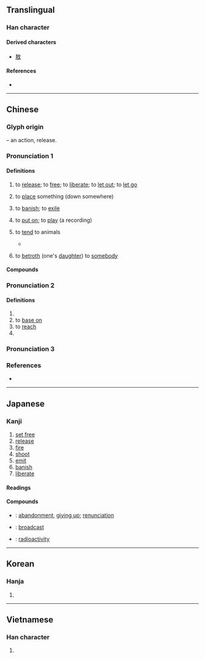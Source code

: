 {{character info/new}}
==Translingual==
{{stroke order|strokes=8}}

===Han character===
{{Han char|rn=66|rad=攴|as=04|sn=8|four=08240|canj=YSOK|ids=⿰方攵}}

====Derived characters====
* [[敖]]

====References====
* {{Han ref|kx=0469.030|dkj=13133|dj=0818.050|hdz=21451.110|uh=653E|ud=25918|bh=A9F1|bd=43505}}

----

==Chinese==
{{zh-forms}}

===Glyph origin===
{{Han etym}}
{{Han compound|方|攴|alt2=攵|t2=hand, action|ls=psc|c1=p|c2=s}} – an action, release.

===Pronunciation 1===
{{zh-pron
|m=fàng
|m-s=fang4
|c=fong3
|c-t=
|g=
|h=pfs=piong
|j=
|mb=
|md=huóng/buóng
|mn=hòng/pàng/qz,xm,zz:hàng
|mn_note=hòng - literary; pàng/hàng - vernacular
|mn-t=huang3/bang3
|mn-t_note=huang3 - literary; bang3 - vernacular
|w=2faan
|x=
|mc=2
|oc=2,2
|ma=y
|cat=v
}}

====Definitions====
{{zh-hanzi}}

# to [[release]]; to [[free]]; to [[liberate]]; to [[let out]]; to [[let go]]
#: {{zh-x|放 鞭炮|to '''set off''' firecrackers}}
# to [[place]] something (down somewhere)
# {{lb|zh|archaic}} to [[banish]]; to [[exile]]
#: {{zh-x|^@齊宣王 問 曰：「^湯 放 ^桀，^武王 伐 ^紂，有 諸？」|[[w:King Xuan of Qi|King Xuan of Qi]] asked, saying, 'Was it so, that [[w:Tang of Shang|Tang]] banished [[w:Jie of Xia|Jie]], and that [[w:King Wu of Zhou|King Wu]] smote [[w:King Zhou of Shang|Zhou]]?'|ref=Mencius-L}}
# to [[put on]]; to [[play]] (a recording)
#: {{zh-x|放 音樂|to '''play''' music}}
# to [[tend]] to animals
#* {{quote-book|zh|year=1949|editor={{w2|zh|林漢達}}|quotee={{lang|zh|劉廷雙}}|chapter={{lang|zh|文盲農民的成績}}|title={{lang|zh|新文字手冊}} (Sin Wenz Shouce)|trans-title=|edition=1st|publisher={{lang|zh|中華書局出版}} (Zhonghua Shugy Chuban)|pageurl=|page=29}}
#*: {{lang|zh|{{ruby|[我](Wo)[從](cung)[八歲](ba-suei)[到](dao)[十一](sh-i)[歲](suei)，[在](zai)[堡](Pu)[石](Sh)[圖](Tu)[張](Zhang)[洪貴](Hung-guei)[家](gia)[放](Fang)[&#32;](&#40;fang&#41;)[豬](Zhu)[&#32;](&#40;zhu&#41;)，[二](r)[年](nian)。[十一](Sh-i)[歲](suei)[到](dao)[十三](sh-san)[歲](suei)，[在](zai)[茂林](Maolin)[東](dung)[孟移屯](Mengjituen)[劉](Liu)[長春](Chang-Chuen)[家](gia)[放](fang)[馬](ma)。}}}}
#*:: {{zh-x|我 從 八-歲 到 十一-歲，在 ^堡{pù}石圖 @^張.^洪貴 家 放豬，二-年。十一-歲 到 十三-歲，在 ^茂林 東 ^孟移屯 @^劉.^長春 家 放馬。|From eight years of age to eleven years of age, I served as a [[swineherd]] for Zhang Honggui at Pushitu for two years. From eleven years of age to thirteen years of age, I served as a [[groom]] for Liu Changchun at East Mengyitun, Maolin.|M-NE}}
# {{lb|zh|Sichuanese}} to [[betroth]] (one's [[daughter]]) to [[somebody]]
#: {{zh-syn|許配}}

====Compounds====
{{zh-der|放屁|放射性|寄放|大放厥詞|休牛放馬|弧放電|大放厥辭|宏放|心花怒放|停放|大放異采|下放|存放|性開放|大放光明|彈性放假|奔放|天放|劈牌放對|不放心|仙人放屁|含苞待放|怒放|公地放領|得錢賣放|安放|不放鬆|含苞未放|大放盤|州官放火|展放|不放逸|尖端放電|小放牛|一床三放|奢放|大放悲聲|大放異彩|外放|亂放炮|含苞欲放|吊放聲納|平放|投放|放誕不羈|放肆荒唐|放假|放蕩不羈|放逐|放下屠刀|收放自如|放下身段|放誕風流|毛寶放龜|放蕩任氣|燃放|放歌|放堂|放著|放量|放刁|放牧|放燈|放熱反應|疏放|放情丘壑|放睡|放魚入海|放馬後砲|放誕詭僻|放年學|放稅|有的放矢|放翁|放言高論|放手|放包袱|放縱不拘|放船|放寬|放映室|放緩|放賞|放野|放牛歸馬|放心不下|放養|放縱不羈|放二四|放赦|放恣|殺人放火|放山雞|放生會|放人一馬|放散|放刁撒潑|放夜|放射汙染|放膽|放羊|拆放市場|放鷹逐犬|放死放活|放風箏|撒放|放腳|捉放曹|放棄|放野鵓鴿|放水鴨|摩頂放踵|排放|放射|抒放|放斷鷂|放印子錢|放射化學|放映|放下臉|放手一搏|放倒身|放響炮|放手銃|放精神著|放過一馬|放翻|放乖|放屁添風|放魚|放口風|放懷|生放|放慢線兒|放溜|放在眼裡|放告|放平|放入|放災|播放|放鴿子|放小菜兒|放浪不羈|放富差貧|放賴|放映影幕|放頭|放風|放黨|放話|放肆|放粥|放冷箭|放腳隊|放款|放眼望去|放寬心|放桄兒|放尊重|放屁文字|放帳|百花齊放|牧放|放花|放定|放屁辣臊|放來生債|放眼|放乖潑|放射源|海洋放流|放大率|放良書|擔保放款|放牛吃草|放命|放勛|放解|放心|放水燈|放眼天下|放虎自衛|盤放|放在心上|放囊的|放虎歸山|放生|擺放|放步|放水火|放射線|放黜|放鷹|放缺|放停|放置|放大器|放屏|放下黑臉|放重|放空炮|放煙幕|放大|放馬過來|放意|放任自流|放進|放爆竹|放焰口|放工|放京債|放懞掙|放過|放龍入海|放療|放火|放潑|放青|放紛|盛放|放告牌|放飯流歠|放免|白放|放縱|狂放|抵押放款|放誕|放浪形骸|放對|放曠|撒騷放屁|放榜|放浪|放倒|放空|放影機|放邪火|放箭|牧牛放馬|放假日|放任行為|放學|放走|放歹|放映機|投資放款|放春|活期放款|流放|放洋|放獵|放債|放聲大哭|施放|放出手眼|無的放矢|放行|放番|押放|放牛班|放刁把濫|發放|放淤|歸馬放牛|放電|放封|放聲|放言|放牌|放屁蟲|放領|放牧地|放慢|放哨|放盤|放口|放冷炮|放良|放人|放牧業|放肆話|放血|放河燈|桀逆放恣|放臣|曠放|放開|撒潑放刁|放蕩弛縱|放任|放頭牌|放響馬|放鞭炮|放青苗|放野火|放達|放車|放賑|放蕩|放荒|放花炮|放花兒|放線|放空氣|放目|放狂乖|放炮|放水|放氣|放晴|放意暢懷|放大鏡|放下|放鬆|攙放|放參|放牛|誕放|耕地放領|開放系統|解放軍|開放電路|行放|釋放|縱放心猿|解放區|頓放|馬放南山|素放|輝光放電|飛放|粗放農業|見兔放鷹|解放|酣放|綻放|鳴放運動|驗放|驁放|買放|開放醫院|頹放|索放|豪放雄邁|賣放|貼放|置放|開放舞臺|開放空間|開放|豪放派|錄放影機|跌蕩放言|豪奢放逸|豪放不羈|豪放|自由放任|縱放}}

===Pronunciation 2===
{{zh-pron
|m=fǎng
|c=fong2
|dial=n
|mc=1
|oc=1,1
|cat=v,pn
}}

====Definitions====
{{zh-hanzi}}

# {{zh-alt-form|仿|to imitate; to resemble}}
# to [[base on]]
# to [[reach]]
# {{surname|zh}}

===Pronunciation 3===
{{zh-see|方|v}}

{{zh-cat|Beginning}}

===References===
* {{R:yue:mfccd}}

----

==Japanese==

===Kanji===
{{ja-kanji|grade=3|rs=攴04}}

# [[set free]]
# [[release]]
# [[fire]]
# [[shoot]]
# [[emit]]
# [[banish]]
# [[liberate]]

====Readings====
{{ja-readings
|goon=ほう
|kanon=ほう
|kun=はな-す, はな-つ, はな-れる, ほう-る, ゆる-す
}}

====Compounds====
{{der-top|Compounds}}
* {{ja-r|放棄|ほうき}}: [[abandonment]], [[giving up]]; [[renunciation]]
* {{ja-r|放送|ほうそう}}: [[broadcast]]
* {{ja-r|放射能|ほうしゃのう}}: [[radioactivity]]
{{der-bottom}}

----

==Korean==

===Hanja===
{{ko-hanja|hangeul=방}}

# {{rfdef|ko|sort=攴04}}

----

==Vietnamese==

===Han character===
{{vi-hantu|[[phóng]], [[phúng]], [[phưng]]|rs=攴04}}

# {{rfdef|vi|sort=攴04}}